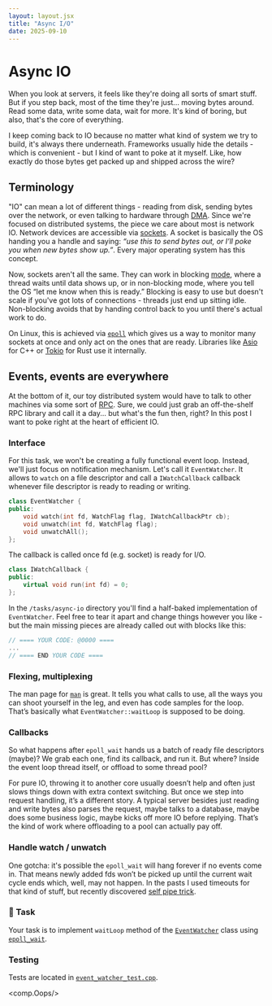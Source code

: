 ```yaml
---
layout: layout.jsx
title: "Async I/O"
date: 2025-09-10
---
```



# Async IO

When you look at servers, it feels like they're doing all sorts of smart stuff. But if you step back, most of the time they're just... moving bytes around. Read some data, write some data, wait for more. It's kind of boring, but also, that's the core of everything.

I keep coming back to IO because no matter what kind of system we try to build, it's always there underneath. Frameworks usually hide the details - which is convenient - but I kind of want to poke at it myself. Like, how exactly do those bytes get packed up and shipped across the wire?

## Terminology

"IO" can mean a lot of different things - reading from disk, sending bytes over the network, or even talking to hardware through [DMA](https://en.wikipedia.org/wiki/Direct_memory_access). Since we're focused on distributed systems, the piece we care about most is network IO.
Network devices are accessible via [sockets](https://en.wikipedia.org/wiki/Berkeley_sockets). A socket is basically the OS handing you a handle and saying: *“use this to send bytes out, or I’ll poke you when new bytes show up.”*. Every major operating system has this concept. 

Now, sockets aren't all the same. They can work in blocking [mode](https://man7.org/linux/man-pages/man7/socket.7.html), where a thread waits until data shows up, or in non-blocking mode, where you tell the OS “let me know when this is ready.” Blocking is easy to use but doesn't scale if you've got lots of connections - threads just end up sitting idle. Non-blocking avoids that by handing control back to you until there's actual work to do.

On Linux, this is achieved via [`epoll`](https://man7.org/linux/man-pages/man7/epoll.7.html) which gives us a way to monitor many sockets at once and only act on the ones that are ready. Libraries like [Asio](https://think-async.com/Asio/index.html) for C++ or [Tokio](https://tokio.rs/) for Rust use it internally. 


## Events, events are everywhere

At the bottom of it, our toy distributed system would have to talk to other machines via some sort of [RPC](http://dist-prog-book.com/chapter/1/rpc.html).
Sure, we could just grab an off-the-shelf RPC library and call it a day... but what's the fun then, right? In this post I want to poke right at the heart of efficient IO.

### Interface

For this task, we won't be creating a fully functional event loop. Instead, we'll just focus on notification mechanism. Let's call it `EventWatcher`. It allows to `watch` on a file descriptor and call a `IWatchCallback` callback whenever file descriptor is ready to reading or writing.

```cpp
class EventWatcher {
public:
    void watch(int fd, WatchFlag flag, IWatchCallbackPtr cb);
    void unwatch(int fd, WatchFlag flag);
    void unwatchAll();
};
```

The callback is called once fd (e.g. socket) is ready for I/O. 

```cpp
class IWatchCallback {
public:
    virtual void run(int fd) = 0;
};
```

In the `/tasks/async-io` directory you'll find a half-baked implementation of `EventWatcher`. Feel free to tear it apart and change things however you like - but the main missing pieces are already called out with blocks like this:

```cpp
// ==== YOUR CODE: @0000 ====
...
// ==== END YOUR CODE ====
```

### Flexing, multiplexing

The man page for [`man`](https://man7.org/linux/man-pages/man7/epoll.7.html) is great. It tells you what calls to use, all the ways you can shoot yourself in the leg, and even has code samples for the loop. 
That’s basically what `EventWatcher::waitLoop` is supposed to be doing.

### Callbacks

So what happens after `epoll_wait` hands us a batch of ready file descriptors (maybe)? We grab each one, find its callback, and run it. But where? Inside the event loop thread itself, or offload to some thread pool?

For pure IO, throwing it to another core usually doesn’t help and often just slows things down with extra context switching. But once we step into request handling, it’s a different story. 
A typical server besides just reading and write bytes also parses the request, maybe talks to a database, maybe does some business logic, maybe kicks off more IO before replying. That’s the kind of work where offloading to a pool can actually pay off.

### Handle watch / unwatch

One gotcha: it's possible the `epoll_wait` will hang forever if no events come in. That means newly added fds won’t be picked up until the current wait cycle ends which, well, may not happen.
In the pasts I used timeouts for that kind of stuff, but recently discovered [self pipe trick](https://cr.yp.to/docs/selfpipe.html).

### 🧠 Task

Your task is to implement `waitLoop` method of the [`EventWatcher`](https://github.com/getrafty-org/getrafty/blob/main/tasks/rpc-io/event_watcher.hpp) class using [`epoll_wait`](https://man7.org/linux/man-pages/man2/epoll_wait.2.html#top_of_page).

### Testing

Tests are located in [`event_watcher_test.cpp`](https://github.com/getrafty-org/getrafty/blob/main/tasks/rpc-io/event_watcher_test.cpp).

<comp.Oops/>







